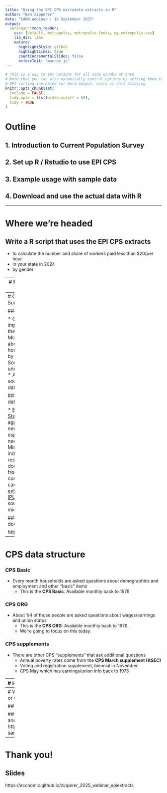 ```yaml
---
title: "Using the EPI CPS microdata extracts in R"
author: "Ben Zipperer"
date: "EARN Webinar | 16 September 2025" 
output:
  xaringan::moon_reader:
    css: [default, metropolis, metropolis-fonts, my_metropolis.css] 
    lib_dir: libs
    nature:
      highlightStyle: github
      highlightLines: true
      countIncrementalSlides: false
      beforeInit: "macros.js"
---
```


```r
# This is a way to set options for all code chunks at once
# Note that you can also dynamically control options by setting them to a value
# DPI setting increased for Word output, cairo is anti aliasing
knitr::opts_chunk$set(
  include = FALSE,
  tidy.opts = list(width.cutoff = 60), 
  tidy = TRUE
)
```



# Outline
## 1. Introduction to Current Population Survey
## 2. Set up R / Rstudio to use EPI CPS
## 3. Example usage with sample data
## 4. Download and use the actual data with R

---

# Where we're headed
## Write a R script that uses the EPI CPS extracts
  * to calculate the number and share of workers paid less than $20/per hour 
  * in your state in 2024
  * by gender

---
# Resources
### Slides for this talk

https://economic.github.io/zipperer_2025_webinar_epiextracts

### EPI CPS extracts documentation

https://microdata.epi.org/

### epiextractr package

https://economic.github.io/epiextractr/


---
# Current Population Survey data

### CPS background

* One of the most important surveys about the US labor market
* Monthly interviews of about 60,000 households conducted by the Census Bureau
* Source of monthly unemployment rate data
* Also a very good source of hourly wage data

### How to access the data?

* [Bureau of Labor Statistics](https://www.bls.gov/cps/) has easy to use aggregations
* But if you need a custom analysis, especially by state, you need the microdata
* Microdata are the individual survey responses
* You can download the microdata from the [Census](https://www.census.gov/data/datasets/time-series/demo/cps/cps-basic.html) (very cumbersome)
* Or you can use the [EPI CPS extracts](https://microdata.epi.org/) (much easier)
* [IPUMS](https://cps.ipums.org/cps/) is another great source for CPS microdata

### EPI CPS extracts documentation

https://microdata.epi.org/

---
# CPS data structure

### CPS Basic 
* Every month households are asked questions about demographics and employment and other "basic" items
  - This is the **CPS Basic**. Available monthly back to 1976

### CPS ORG
* About 1/4 of those people are asked questions about wages/earnings and union status
  - This is the **CPS ORG**. Available monthly back to 1979.
  - We're going to focus on this today.

### CPS supplements
* There are other CPS "supplements" that ask additional questions
  - Annual poverty rates come from the **CPS March supplement (ASEC)** 
  - Voting and registration supplement, biennial in November
  - CPS May which has earnings/union info back to 1973

---
# How do you use the EPI CPS extracts in R?

## Open R/Rstudio and install required packages

**[epiextractr](https://economic.github.io/epiextractr/)**: makes it easy to use and download EPI CPS extracts
```r
install.packages(
   "epiextractr", 
   repos = c("https://economic.r-universe.dev", "https://cloud.r-project.org")
)
```

**[tidyverse](https://www.tidyverse.org/)**: general data processing tools

```r
install.packages("tidyverse")
```

**[usethis](https://usethis.r-lib.org/)**: helpful for some configuration we'll do later
```r
install.packages("usethis")
```
---
# Want to do other analysis with the CPS?
## Wage or union analysis: CPS ORG with `orgwgt`
```r
load_org(2024, orgwgt, ...)
```

## Employment analysis: CPS Basic with `basicwgt`
```r
load_basic(2024, basicwgt, ...)
```

## Data sources and weights
More on data sources and weights: https://microdata.epi.org/methodology/faq/#which-sample-weight-variable-should-i-use

---
# Thank you!
## Slides
https://economic.github.io/zipperer_2025_webinar_epiextracts